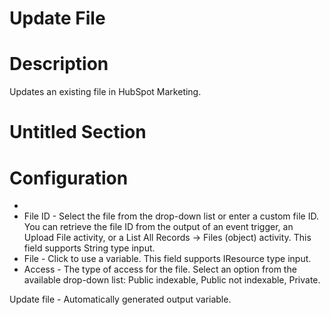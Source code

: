 ﻿# Update File

# Description

Updates an existing file in HubSpot Marketing.

# Untitled Section

# Configuration

* 
* File ID - Select the file from the drop-down list or enter a custom file ID. You can retrieve the file ID from the output of an event trigger, an Upload File activity, or a List All Records → Files (object) activity. This field supports String type input.
* File - Click to use a variable. This field supports IResource type input.
* Access - The type of access for the file. Select an option from the available drop-down list: Public indexable, Public not indexable, Private.









Update file - Automatically generated output variable.
